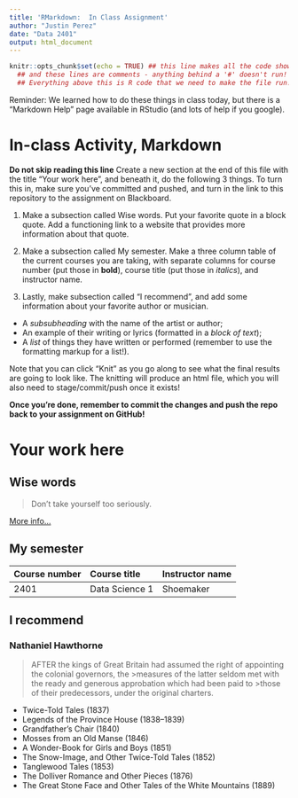 ```yaml
---
title: 'RMarkdown:  In Class Assignment'
author: "Justin Perez"
date: "Data 2401"
output: html_document
---
```



```r
knitr::opts_chunk$set(echo = TRUE) ## this line makes all the code show! 
  ## and these lines are comments - anything behind a '#' doesn't run!
  ## Everything above this is R code that we need to make the file run! We'll discuss it next class.
```


Reminder: We learned how to do these things in class today, but there is a "Markdown Help" page available in RStudio (and lots of help if you google). 


# In-class Activity, Markdown

**Do not skip reading this line** Create a new section at the end of this file with the title "Your work here", and beneath it, do the following 3 things. To turn this in, make sure you've committed and pushed, and turn in the link to this repository to the assignment on Blackboard.  

1. Make a subsection called Wise words. Put your favorite quote in a block quote. Add a functioning link to a website that provides more information about that quote.

2. Make a subsection called My semester. Make a three column table of the current courses you are taking, with separate columns for course number (put those in __bold__), course title (put those in _italics_), and instructor name.

3. Lastly, make subsection called "I recommend", and add some information about your favorite author or musician.

- A _subsubheading_ with the name of the artist or author;    
- An example of their writing or lyrics (formatted in a *block of text*);   
- A _list_ of things they have written or performed (remember to use the formatting markup for a list!).     


Note that you can click "Knit" as you go along to see what the final results are going to look like. The knitting will produce an html file, which you will also need to stage/commit/push once it exists! 

**Once you're done, remember to commit the changes and push the repo back to your assignment on GitHub!**

# Your work here

## Wise words


>Don't take yourself too seriously.

[More info...](https://www.thegoodtrade.com/features/taking-yourself-too-seriously/)


## My semester

|Course number|Course title|Instructor name|
|:------------|:-----------|:--------------|
|2401|Data Science 1|Shoemaker|

## I recommend

### Nathaniel Hawthorne

>AFTER the kings of Great Britain had assumed the right of appointing the colonial governors, the >measures of the latter seldom met with the ready and generous approbation which had been paid to >those of their predecessors, under the original charters.


- Twice-Told Tales (1837)
- Legends of the Province House (1838–1839)
- Grandfather's Chair (1840)
- Mosses from an Old Manse (1846)
- A Wonder-Book for Girls and Boys (1851)
- The Snow-Image, and Other Twice-Told Tales (1852)
- Tanglewood Tales (1853)
- The Dolliver Romance and Other Pieces (1876)
- The Great Stone Face and Other Tales of the White Mountains (1889)



 
